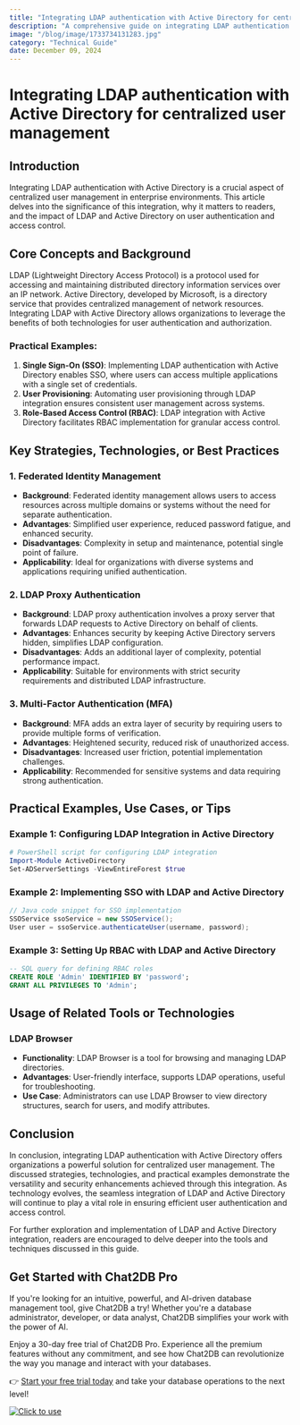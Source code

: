 ```yaml
---
title: "Integrating LDAP authentication with Active Directory for centralized user management"
description: "A comprehensive guide on integrating LDAP authentication with Active Directory for centralized user management, covering key concepts, strategies, practical examples, and tools."
image: "/blog/image/1733734131283.jpg"
category: "Technical Guide"
date: December 09, 2024
---
```


# Integrating LDAP authentication with Active Directory for centralized user management


<Authors date="December 09, 2024">
  <Author name="Rowan Hill" link="https://chat2db.ai" />
</Authors>

## Introduction

Integrating LDAP authentication with Active Directory is a crucial aspect of centralized user management in enterprise environments. This article delves into the significance of this integration, why it matters to readers, and the impact of LDAP and Active Directory on user authentication and access control.

## Core Concepts and Background

LDAP (Lightweight Directory Access Protocol) is a protocol used for accessing and maintaining distributed directory information services over an IP network. Active Directory, developed by Microsoft, is a directory service that provides centralized management of network resources. Integrating LDAP with Active Directory allows organizations to leverage the benefits of both technologies for user authentication and authorization.

### Practical Examples:
1. **Single Sign-On (SSO)**: Implementing LDAP authentication with Active Directory enables SSO, where users can access multiple applications with a single set of credentials.
2. **User Provisioning**: Automating user provisioning through LDAP integration ensures consistent user management across systems.
3. **Role-Based Access Control (RBAC)**: LDAP integration with Active Directory facilitates RBAC implementation for granular access control.

## Key Strategies, Technologies, or Best Practices

### 1. Federated Identity Management
- **Background**: Federated identity management allows users to access resources across multiple domains or systems without the need for separate authentication.
- **Advantages**: Simplified user experience, reduced password fatigue, and enhanced security.
- **Disadvantages**: Complexity in setup and maintenance, potential single point of failure.
- **Applicability**: Ideal for organizations with diverse systems and applications requiring unified authentication.

### 2. LDAP Proxy Authentication
- **Background**: LDAP proxy authentication involves a proxy server that forwards LDAP requests to Active Directory on behalf of clients.
- **Advantages**: Enhances security by keeping Active Directory servers hidden, simplifies LDAP configuration.
- **Disadvantages**: Adds an additional layer of complexity, potential performance impact.
- **Applicability**: Suitable for environments with strict security requirements and distributed LDAP infrastructure.

### 3. Multi-Factor Authentication (MFA)
- **Background**: MFA adds an extra layer of security by requiring users to provide multiple forms of verification.
- **Advantages**: Heightened security, reduced risk of unauthorized access.
- **Disadvantages**: Increased user friction, potential implementation challenges.
- **Applicability**: Recommended for sensitive systems and data requiring strong authentication.

## Practical Examples, Use Cases, or Tips

### Example 1: Configuring LDAP Integration in Active Directory
```powershell
# PowerShell script for configuring LDAP integration
Import-Module ActiveDirectory
Set-ADServerSettings -ViewEntireForest $true
```

### Example 2: Implementing SSO with LDAP and Active Directory
```java
// Java code snippet for SSO implementation
SSOService ssoService = new SSOService();
User user = ssoService.authenticateUser(username, password);
```

### Example 3: Setting Up RBAC with LDAP and Active Directory
```sql
-- SQL query for defining RBAC roles
CREATE ROLE 'Admin' IDENTIFIED BY 'password';
GRANT ALL PRIVILEGES TO 'Admin';
```

## Usage of Related Tools or Technologies

### LDAP Browser
- **Functionality**: LDAP Browser is a tool for browsing and managing LDAP directories.
- **Advantages**: User-friendly interface, supports LDAP operations, useful for troubleshooting.
- **Use Case**: Administrators can use LDAP Browser to view directory structures, search for users, and modify attributes.

## Conclusion

In conclusion, integrating LDAP authentication with Active Directory offers organizations a powerful solution for centralized user management. The discussed strategies, technologies, and practical examples demonstrate the versatility and security enhancements achieved through this integration. As technology evolves, the seamless integration of LDAP and Active Directory will continue to play a vital role in ensuring efficient user authentication and access control.

For further exploration and implementation of LDAP and Active Directory integration, readers are encouraged to delve deeper into the tools and techniques discussed in this guide.

## Get Started with Chat2DB Pro

If you're looking for an intuitive, powerful, and AI-driven database management tool, give Chat2DB a try! Whether you're a database administrator, developer, or data analyst, Chat2DB simplifies your work with the power of AI.

Enjoy a 30-day free trial of Chat2DB Pro. Experience all the premium features without any commitment, and see how Chat2DB can revolutionize the way you manage and interact with your databases.

👉 [Start your free trial today](https://chat2db.ai/pricing) and take your database operations to the next level!


[![Click to use](/image/blog/bg/chat2db.jpg)](https://chat2db.ai/)
